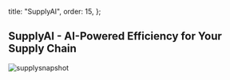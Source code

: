 
  title: "SupplyAI",
  order: 15,
};

## SupplyAI - AI-Powered Efficiency for Your Supply Chain

![supplysnapshot](/docs/supplysnapshot.png)